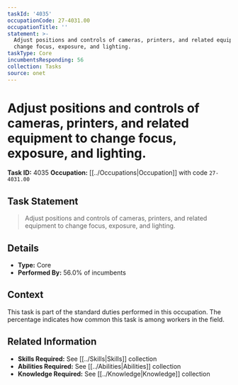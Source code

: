 ```yaml
---
taskId: '4035'
occupationCode: 27-4031.00
occupationTitle: ''
statement: >-
  Adjust positions and controls of cameras, printers, and related equipment to
  change focus, exposure, and lighting.
taskType: Core
incumbentsResponding: 56
collection: Tasks
source: onet
---
```

# Adjust positions and controls of cameras, printers, and related equipment to change focus, exposure, and lighting.

**Task ID:** 4035
**Occupation:** [[../Occupations|Occupation]] with code `27-4031.00`

## Task Statement

> Adjust positions and controls of cameras, printers, and related equipment to change focus, exposure, and lighting.

## Details

- **Type:** Core
- **Performed By:** 56.0% of incumbents

## Context

This task is part of the standard duties performed in this occupation. The percentage indicates how common this task is among workers in the field.

## Related Information

- **Skills Required:** See [[../Skills|Skills]] collection
- **Abilities Required:** See [[../Abilities|Abilities]] collection
- **Knowledge Required:** See [[../Knowledge|Knowledge]] collection
